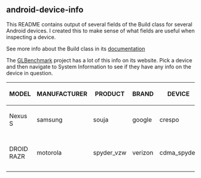 == android-device-info ==

This README contains output of several fields of the Build class for several Android devices. I created this to make sense of what fields are useful when inspecting a device.

See more info about the Build class in its [https://developer.android.com/reference/android/os/Build.html documentation]

The [http://www.glbenchmark.com/result.jsp GLBenchmark] project has a lot of this info on its website. Pick a device and then navigate to System Information to see if they have any info on the device in question.

{| class="wikitable"
! MODEL
! MANUFACTURER
! PRODUCT
! BRAND
! DEVICE
! DISPLAY
! BOARD
! HARDWARE
|-
|Nexus S
|samsung
|souja
|google
|crespo
|GTJ61
|herring
|herring
|-
|DROID RAZR
|motorola
|spyder_vzw
|verizon
|cdma_spyder
|6.5.1-167_DHD-14_M3-8
|spyder
|mapphone_cdma
|}